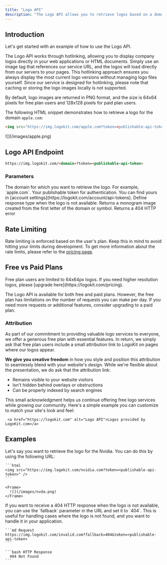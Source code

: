 ```yaml
---
title: "Logo API"
description: "The Logo API allows you to retrieve logos based on a domain, providing both high-quality images and fallback options when a logo is not available."
---
```


## Introduction

Let's get started with an example of how to use the Logo API.

The Logo API works through hotlinking, allowing you to display company logos directly in your web applications or HTML documents. Simply use an image tag that references our service URL, and the logos will load directly from our servers to your pages. This hotlinking approach ensures you always display the most current logo versions without managing logo files yourself. Since our service is designed for hotlinking, please note that caching or storing the logo images locally is not supported.

By default, logo images are returned in PNG format, and the size is 64x64 pixels for free plan users and 128x128 pixels for paid plan users.

The following HTML snippet demonstrates how to retrieve a logo for the domain `apple.com`:

```html
<img src="https://img.logokit.com/apple.com?token=<publishable-api-token>" />
```

<Frame>![](/images/apple.png)</Frame>

## Logo API Endpoint

```md Request
https://img.logokit.com/<domain>?token=<publishable-api-token>
```

### Parameters

<ParamField path="domain" type="string" required>
  The domain for which you want to retrieve the logo. For example, `apple.com`.
</ParamField>

<ParamField path="token" type="string" required>
  Your publishable token for authentication. You can find yours in [account
  settings](https://logokit.com/account/api-tokens).
</ParamField>

<ParamField path="fallback" default="monogram" type="string">
  Define response type when the logo is not available.

  <Expandable title="values">
    <ParamField path="monogram" type="string">
      Returns a monogram image created from the first letter of the domain or symbol.
    </ParamField>
    <ParamField path="404" type="string | number">
      Returns a 404 HTTP error
    </ParamField>
  </Expandable>
</ParamField>

## Rate Limiting

Rate limiting is enforced based on the user's plan. Keep this in mind to avoid hitting your limits during development. To get more information about the rate limits, please refer to the [pricing page](https://logokit.com/pricing).

## Free vs Paid Plans

<Warning>
  Free plan users are limited to 64x64px logos. If you need higher resolution
  logos, please [upgrade here](https://logokit.com/pricing).
</Warning>

The Logo API is available for both free and paid plans. However, the free plan has limitations on the number of requests you can make per day. If you need more requests or additional features, consider upgrading to a paid plan.

### Attribution

As part of our commitment to providing valuable logo services to everyone, we offer a generous free plan with essential features. In return, we simply ask that free plan users include a small attribution link to LogoKit on pages where our logos appear.

**We give you creative freedom** in how you style and position this attribution to seamlessly blend with your website's design. While we're flexible about the presentation, we do ask that the attribution link:

- Remains visible to your website visitors
- Isn't hidden behind overlays or obstructions
- Can be properly indexed by search engines

This small acknowledgment helps us continue offering free logo services while growing our community. Here's a simple example you can customize to match your site's look and feel:

```markup Example attribution link
 <a href="https://logokit.com" alt="Logo API">Logos provided by LogoKit.com</a>
```

## Examples

<AccordionGroup>
  <Accordion title="Retrieve logo for Nvidia">
    Let's say you want to retrieve the logo for the Nvidia. You can
    do this by using the following URL:

    ```html
    <img src="https://img.logokit.com/nvidia.com?token=<publishable-api-token>" />
    ```

    <Frame>
      ![](/images/nvda.png)
    </Frame>

  </Accordion>
  <Accordion title="Get 404 HTTP response for non-existent logo">
    If you want to receive a 404 HTTP response when the logo is not available, you can
    use the `fallback` parameter in the URL and set it to `404`. This is useful for
    handling cases where the logo is not found, and you want to handle it in your
    application.

    ```md Request
    https://img.logokit.com/invalid.com?fallback=404&token=<publishable-api-token>
    ```

    ```bash HTTP Response
      404 Not Found
    ```

  </Accordion>
</AccordionGroup>
